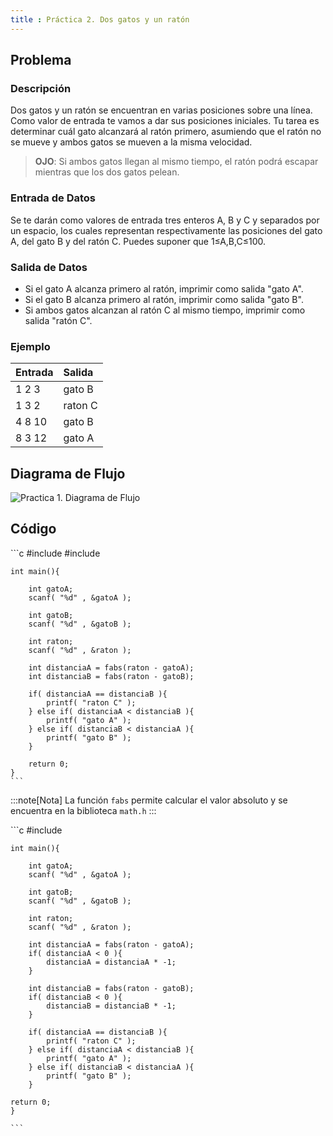 ```yaml
---
title : Práctica 2. Dos gatos y un ratón
---
```



## Problema 

### Descripción 

Dos gatos y un ratón se encuentran en varias posiciones sobre una línea. Como valor de entrada te vamos a dar sus posiciones iniciales. Tu tarea es determinar cuál gato alcanzará al ratón primero, asumiendo que el ratón no se mueve y ambos gatos se mueven a la misma velocidad.

> **OJO**: Si ambos gatos llegan al mismo tiempo, el ratón podrá escapar mientras que los dos gatos pelean.

### Entrada de Datos

Se te darán como valores de entrada tres enteros A, B y C y separados por un espacio, los cuales representan respectivamente las posiciones del gato A, del gato B y del ratón C. Puedes suponer que 1≤A,B,C≤100.

### Salida de Datos

- Si el gato A alcanza primero al ratón, imprimir como salida "gato A".
- Si el gato B alcanza primero al ratón, imprimir como salida "gato B".
- Si ambos gatos alcanzan al ratón C al mismo tiempo, imprimir como salida "ratón C".

### Ejemplo 

| Entrada | Salida |
|------|:-------|
1 2 3 | gato B
1 3 2 | raton C
4 8 10 | gato B
8 3 12 | gato A



## Diagrama de Flujo

![Practica 1. Diagrama de Flujo](/ps/practicas/practica2_1/diagrama.png)

## Código

<Tabs>
  <TabItem label="Utilizando Biblioteca">
    ```c
    #include<stdio.h>
    #include<math.h>

    int main(){

        int gatoA;
        scanf( "%d" , &gatoA );

        int gatoB;
        scanf( "%d" , &gatoB );

        int raton;
        scanf( "%d" , &raton );

        int distanciaA = fabs(raton - gatoA);
        int distanciaB = fabs(raton - gatoB);

        if( distanciaA == distanciaB ){
            printf( "raton C" );
        } else if( distanciaA < distanciaB ){
            printf( "gato A" );
        } else if( distanciaB < distanciaA ){
            printf( "gato B" );
        }

        return 0;
    } 
    ```

:::note[Nota]
La función `fabs` permite calcular el valor absoluto y se encuentra en la biblioteca `math.h`
:::

  </TabItem>
  <TabItem label="Sin Biblioteca">
    ```c
    #include<stdio.h>

    int main(){

        int gatoA;
        scanf( "%d" , &gatoA );

        int gatoB;
        scanf( "%d" , &gatoB );

        int raton;
        scanf( "%d" , &raton );

        int distanciaA = fabs(raton - gatoA);
        if( distanciaA < 0 ){
            distanciaA = distanciaA * -1;
        }

        int distanciaB = fabs(raton - gatoB);
        if( distanciaB < 0 ){
            distanciaB = distanciaB * -1;
        }

        if( distanciaA == distanciaB ){
            printf( "raton C" );
        } else if( distanciaA < distanciaB ){
            printf( "gato A" );
        } else if( distanciaB < distanciaA ){
            printf( "gato B" );
        }

    return 0;
    }

    ```
  </TabItem>
</Tabs>